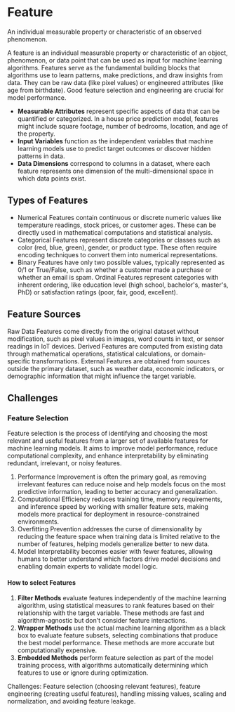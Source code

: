 
<StructuredData 
  title="Feature" 
  description="An individual measurable property or characteristic of an observed phenomenon. Features serve as the fundamental building blocks that algorithms use to learn patterns, make predictions, and draw insights from data." 
  url="https://ai-glossary.com/F/feature" 
/>

# Feature

An individual measurable property or characteristic of an observed phenomenon.

A feature is an individual measurable property or characteristic of an object, phenomenon, or data point that can be used as input for machine learning algorithms. Features serve as the fundamental building blocks that algorithms use to learn patterns, make predictions, and draw insights from data. They can be raw data (like pixel values) or engineered attributes (like age from birthdate). Good feature selection and engineering are crucial for model performance.

- **Measurable Attributes** represent specific aspects of data that can be quantified or categorized. In a house price prediction model, features might include square footage, number of bedrooms, location, and age of the property.
- **Input Variables** function as the independent variables that machine learning models use to predict target outcomes or discover hidden patterns in data.
- **Data Dimensions** correspond to columns in a dataset, where each feature represents one dimension of the multi-dimensional space in which data points exist.

## Types of Features
- Numerical Features contain continuous or discrete numeric values like temperature readings, stock prices, or customer ages. These can be directly used in mathematical computations and statistical analysis.
- Categorical Features represent discrete categories or classes such as color (red, blue, green), gender, or product type. These often require encoding techniques to convert them into numerical representations.
- Binary Features have only two possible values, typically represented as 0/1 or True/False, such as whether a customer made a purchase or whether an email is spam.
Ordinal Features represent categories with inherent ordering, like education level (high school, bachelor's, master's, PhD) or satisfaction ratings (poor, fair, good, excellent).

## Feature Sources
Raw Data Features come directly from the original dataset without modification, such as pixel values in images, word counts in text, or sensor readings in IoT devices.
Derived Features are computed from existing data through mathematical operations, statistical calculations, or domain-specific transformations.
External Features are obtained from sources outside the primary dataset, such as weather data, economic indicators, or demographic information that might influence the target variable.

## Challenges
### Feature Selection

Feature selection is the process of identifying and choosing the most relevant and useful features from a larger set of available features for machine learning models. It aims to improve model performance, reduce computational complexity, and enhance interpretability by eliminating redundant, irrelevant, or noisy features.

1. Performance Improvement is often the primary goal, as removing irrelevant features can reduce noise and help models focus on the most predictive information, leading to better accuracy and generalization.
2. Computational Efficiency reduces training time, memory requirements, and inference speed by working with smaller feature sets, making models more practical for deployment in resource-constrained environments.
3. Overfitting Prevention addresses the curse of dimensionality by reducing the feature space when training data is limited relative to the number of features, helping models generalize better to new data.
4. Model Interpretability becomes easier with fewer features, allowing humans to better understand which factors drive model decisions and enabling domain experts to validate model logic.

#### How to select Features
1. **Filter Methods** evaluate features independently of the machine learning algorithm, using statistical measures to rank features based on their relationship with the target variable. These methods are fast and algorithm-agnostic but don't consider feature interactions.
2. **Wrapper Methods** use the actual machine learning algorithm as a black box to evaluate feature subsets, selecting combinations that produce the best model performance. These methods are more accurate but computationally expensive.
3. **Embedded Methods** perform feature selection as part of the model training process, with algorithms automatically determining which features to use or ignore during optimization.

Challenges: Feature selection (choosing relevant features), feature engineering (creating useful features), handling missing values, scaling and normalization, and avoiding feature leakage.
